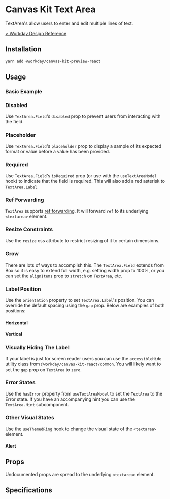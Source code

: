 


<Meta title="Preview/Inputs/Text Area" component={TextArea} />

# Canvas Kit Text Area

TextArea's allow users to enter and edit multiple lines of text.

[> Workday Design Reference](https://design.workday.com/components/inputs/text-area)

## Installation

```sh
yarn add @workday/canvas-kit-preview-react
```

## Usage

### Basic Example

<ExampleCodeBlock code={Basic} />

### Disabled

Use `TextArea.Field`'s `disabled` prop to prevent users from interacting with the field.

<ExampleCodeBlock code={Disabled} />

### Placeholder

Use `TextArea.Field`'s `placeholder` prop to display a sample of its expected format or value before
a value has been provided.

<ExampleCodeBlock code={Placeholder} />

### Required

Use `TextArea.Field`'s `isRequired` prop (or use with the `useTextAreaModel` hook) to indicate that
the field is required. This will also add a red asterisk to `TextArea.Label`.

<ExampleCodeBlock code={Required} />

### Ref Forwarding

`TextArea` supports [ref forwarding](https://reactjs.org/docs/forwarding-refs.html). It will forward
`ref` to its underlying `<textarea>` element.

<ExampleCodeBlock code={RefForwarding} />

### Resize Constraints

Use the `resize` css attribute to restrict resizing of it to certain dimensions.

<ExampleCodeBlock code={ResizeConstraints} />

### Grow

There are lots of ways to accomplish this. The `TextArea.Field` extends from Box so it is easy to
extend full width, e.g. setting width prop to 100%, or you can set the `alignItems` prop to
`stretch` on `TextArea`, etc.

<ExampleCodeBlock code={Grow} />

### Label Position

Use the `orientation` property to set `TextArea.Label`'s position. You can override the default
spacing using the `gap` prop. Below are examples of both positions:

#### Horizontal

<ExampleCodeBlock code={LabelPositionHorizontal} />

#### Vertical

<ExampleCodeBlock code={LabelPositionVertical} />

### Visually Hiding The Label

If your label is just for screen reader users you can use the `accessibleHide` utility class from
`@workday/canvas-kit-react/common`. You will likely want to set the `gap` prop on `TextArea` to
`zero`.

<ExampleCodeBlock code={HiddenLabel} />

### Error States

Use the `hasError` property from `useTextAreaModel` to set the `TextArea` to the Error state. If you
have an accompanying hint you can use the `TextArea.Hint` subcomponent.

<ExampleCodeBlock code={Error} />

### Other Visual States

Use the `useThemedRing` hook to change the visual state of the `<textarea>` element.

#### Alert

<ExampleCodeBlock code={Alert} />

## Props

Undocumented props are spread to the underlying `<textarea>` element.

<ArgsTable of={TextArea} />

## Specifications

<Specifications file="TextAreaPreview.spec.ts" name="Text Area" />

